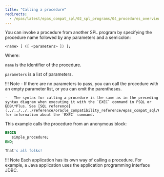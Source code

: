```yaml
---
title: "Calling a procedure"
redirects:
  - /epas/latest/epas_compat_spl/02_spl_programs/04_procedures_overview/02_calling_a_procedure/ #generated for docs/epas/reorg-role-use-case-mode
---
```


<div id="calling_a_procedure" class="registered_link"></div>

You can invoke a procedure from another SPL program by specifying the procedure name followed by any parameters and a semicolon:

```text
<name> [ ([ <parameters> ]) ];
```

Where:

`name` is the identifier of the procedure.

`parameters` is a list of parameters.

!!! Note
    -   If there are no parameters to pass, you can call the procedure with an empty parameter list, or you can omit the parentheses.

    -   The syntax for calling a procedure is the same as in the preceding syntax diagram when executing it with the `EXEC` command in PSQL or EDB\*Plus. See [SQL reference](../../../../reference/oracle_compatibility_reference/epas_compat_sql/63_exec/) for information about the `EXEC` command.

This example calls the procedure from an anonymous block:

```sql
BEGIN
   simple_procedure;
END;

That's all folks!
```

!!! Note
    Each application has its own way of calling a procedure. For example, a Java application uses the application programming interface JDBC.

